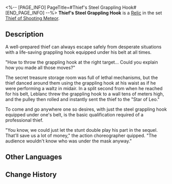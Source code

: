 <%-- [PAGE_INFO]
PageTitle=#Thief's Steel Grappling Hook#
[END_PAGE_INFO] --%>
{{Relic Infobox
|id        = 61113
|image     = Item Thief's Steel Grappling Hook.png{{subst:void|<!--$UPLOAD:<<SpriteOutput/RelicFigures/IconRelic_111_3.png>-<Item Thief's Steel Grappling Hook.png>-<Relic Icons>>-->}}
|set       = Thief of Shooting Meteor
|piece     = Body
|mentions  = 
}}
{{Description|A steel cable disguised as a woven belt, with hooks and pulleys hidden in its buckle.}}
'''Thief's Steel Grappling Hook''' is a [[Relic]] in the set [[Thief of Shooting Meteor]].

==Description==
A well-prepared thief can always escape safely from desperate situations with a life-saving grappling hook equipped under his belt at all times.

"How to throw the grappling hook at the right target... Could you explain how you made all those moves?"

The secret treasure storage room was full of lethal mechanisms, but the thief danced around them using the grappling hook at his waist as if he were performing a waltz in midair. In a split second from when he reached for his belt, Leblanc threw the grappling hook to a wall tens of meters high, and the pulley then rolled and instantly sent the thief to the "Star of Leo."

To come and go anywhere one so desires, with just the steel grappling hook equipped under one's belt, is the basic qualification required of a professional thief.

"You know, we could just let the stunt double play his part in the sequel. That'll save us a lot of money," the action choreographer quipped. "The audience wouldn't know who was under the mask anyway."

==Other Languages==
{{Other Languages
|en   = Thief's Steel Grappling Hook
|zhs  = 怪盗的纤钢爪钩
|zht  = 怪盜的纖鋼爪鉤
|ja   = {{Rubi|怪盗|かいとう}}のワイヤーかぎ{{Rubi|爪|つめ}}
|ko   = 괴도의 쇠갈고리
|es   = Gancho de acero del ladrón
|fr   = Grappin d'acier de voleur
|ru   = Воровской стальной крюк
|th   = Thief's Steel Grappling Hook
|vi   = Móc Neo Sắt Của Kẻ Trộm
|de   = Stählerner Wurfhaken des Diebs
|id   = Thief's Steel Grappling Hook
|pt   = Gancho de Aço do Ladrão
}}

==Change History==
{{Change History|1.0}}